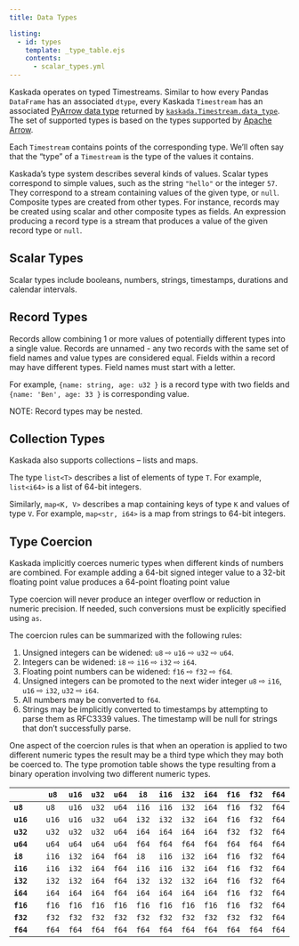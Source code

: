 ```yaml
---
title: Data Types

listing:
  - id: types
    template: _type_table.ejs
    contents:
      - scalar_types.yml
---
```


Kaskada operates on typed Timestreams.
Similar to how every Pandas `DataFrame` has an associated `dtype`, every Kaskada `Timestream` has an associated [PyArrow data type](https://arrow.apache.org/docs/python/api/datatypes.html) returned by [`kaskada.Timestream.data_type`](../reference/timestream_class.qmd#kaskada.Timestream.data_type).
The set of supported types is based on the types supported by [Apache Arrow](https://arrow.apache.org/).

Each `Timestream` contains points of the corresponding type.
We'll often say that the "type" of a `Timestream` is the type of the values it contains.

Kaskada's type system describes several kinds of values.
Scalar types correspond to simple values, such as the string `"hello"` or the integer `57`.
They correspond to a stream containing values of the given type, or `null`.
Composite types are created from other types.
For instance, records may be created using scalar and other composite types as fields.
An expression producing a record type is a stream that produces a value of the given record type or `null`.

## Scalar Types

Scalar types include booleans, numbers, strings, timestamps, durations and calendar intervals.

::: {#types}
:::

## Record Types

Records allow combining 1 or more values of potentially different types into a single value.
Records are unnamed - any two records with the same set of field names and value types are considered equal. Fields within a record may have different types.
Field names must start with a letter.

For example, `{name: string, age: u32 }` is a record type with two fields and `{name: 'Ben', age: 33 }` is corresponding value.

NOTE: Record types may be nested.

## Collection Types

Kaskada also supports collections -- lists and maps.

The type `list<T>` describes a list of elements of type `T`.
For example, `list<i64>` is a list of 64-bit integers.

Similarly, `map<K, V>` describes a map containing keys of type `K` and values of type `V`.
For example, `map<str, i64>` is a map from strings to 64-bit integers.

## Type Coercion
Kaskada implicitly coerces numeric types when different kinds of numbers are combined.
For example adding a 64-bit signed integer value to a 32-bit floating point value produces a 64-point floating point value

Type coercion will never produce an integer overflow or reduction in numeric precision.
If needed, such conversions must be explicitly specified using `as`.

The coercion rules can be summarized with the following rules:

1. Unsigned integers can be widened: `u8` ⇨ `u16` ⇨ `u32` ⇨ `u64`.
2. Integers can be widened: `i8` ⇨ `i16` ⇨ `i32` ⇨ `i64`.
3. Floating point numbers can be widened: `f16` ⇨ `f32` ⇨ `f64`.
4. Unsigned integers can be promoted to the next wider integer `u8` ⇨ `i16`, `u16` ⇨ `i32`, `u32` ⇨ `i64`.
5. All numbers may be converted to `f64`.
6. Strings may be implicitly converted to timestamps by attempting to parse them as RFC3339 values.
The timestamp will be null for strings that don't successfully parse.

One aspect of the coercion rules is that when an operation is applied to two different numeric types the result may be a third type which they may both be coerced to.
The type promotion table shows the type resulting from a binary operation involving two different numeric types.

|           |  `u8` | `u16` | `u32` | `u64` | `i8`  | `i16` | `i32` | `i64` | `f16` | `f32` | `f64` |
| --------- | ----- | ----- | ----- | ----- | ----- | ----- | ----- | ----- | ----- | ----- | ----- |
| **`u8`**  |  `u8` | `u16` | `u32` | `u64` | `i16` | `i16` | `i32` | `i64` | `f16` | `f32` | `f64` |
| **`u16`** | `u16` | `u16` | `u32` | `u64` | `i32` | `i32` | `i32` | `i64` | `f16` | `f32` | `f64` |
| **`u32`** | `u32` | `u32` | `u32` | `u64` | `i64` | `i64` | `i64` | `i64` | `f32` | `f32` | `f64` |
| **`u64`** | `u64` | `u64` | `u64` | `u64` | `f64` | `f64` | `f64` | `f64` | `f64` | `f64` | `f64` |
| **`i8`**  | `i16` | `i32` | `i64` | `f64` | `i8`  | `i16` | `i32` | `i64` | `f16` | `f32` | `f64` |
| **`i16`** | `i16` | `i32` | `i64` | `f64` | `i16` | `i16` | `i32` | `i64` | `f16` | `f32` | `f64` |
| **`i32`** | `i32` | `i32` | `i64` | `f64` | `i32` | `i32` | `i32` | `i64` | `f16` | `f32` | `f64` |
| **`i64`** | `i64` | `i64` | `i64` | `f64` | `i64` | `i64` | `i64` | `i64` | `f16` | `f32` | `f64` |
| **`f16`** | `f16` | `f16` | `f16` | `f16` | `f16` | `f16` | `f16` | `f16` | `f16` | `f32` | `f64` |
| **`f32`** | `f32` | `f32` | `f32` | `f32` | `f32` | `f32` | `f32` | `f32` | `f32` | `f32` | `f64` |
| **`f64`** | `f64` | `f64` | `f64` | `f64` | `f64` | `f64` | `f64` | `f64` | `f64` | `f64` | `f64` |